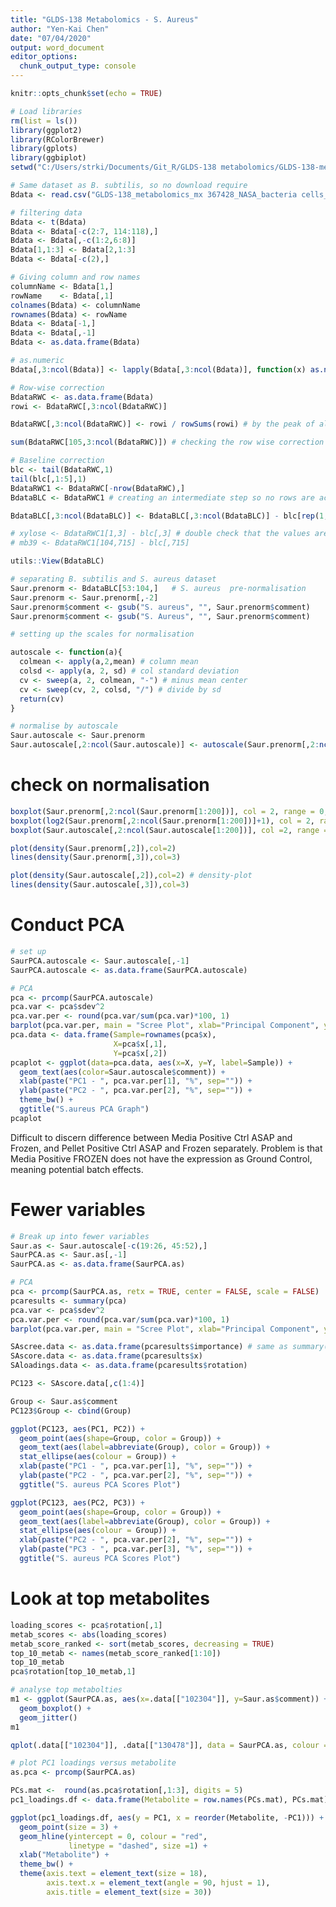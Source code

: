 ```yaml
---
title: "GLDS-138 Metabolomics - S. Aureus"
author: "Yen-Kai Chen"
date: "07/04/2020"
output: word_document
editor_options: 
  chunk_output_type: console
---
```


```r
knitr::opts_chunk$set(echo = TRUE)
```

```r
# Load libraries
rm(list = ls())
library(ggplot2)
library(RColorBrewer)
library(gplots)
library(ggbiplot)
setwd("C:/Users/strki/Documents/Git_R/GLDS-138 metabolomics/GLDS-138-metabolomics")

# Same dataset as B. subtilis, so no download require
Bdata <- read.csv("GLDS-138_metabolomics_mx 367428_NASA_bacteria cells_09-2017_submit.csv", stringsAsFactors = FALSE)

# filtering data
Bdata <- t(Bdata)
Bdata <- Bdata[-c(2:7, 114:118),]
Bdata <- Bdata[,-c(1:2,6:8)]
Bdata[1,1:3] <- Bdata[2,1:3]
Bdata <- Bdata[-c(2),]

# Giving column and row names
columnName <- Bdata[1,]
rowName    <- Bdata[,1]
colnames(Bdata) <- columnName
rownames(Bdata) <- rowName
Bdata <- Bdata[-1,]
Bdata <- Bdata[,-1]
Bdata <- as.data.frame(Bdata)

# as.numeric
Bdata[,3:ncol(Bdata)] <- lapply(Bdata[,3:ncol(Bdata)], function(x) as.numeric(as.character(x)))
```
```r
# Row-wise correction
BdataRWC <- as.data.frame(Bdata)
rowi <- BdataRWC[,3:ncol(BdataRWC)]

BdataRWC[,3:ncol(BdataRWC)] <- rowi / rowSums(rowi) # by the peak of all sums

sum(BdataRWC[105,3:ncol(BdataRWC)]) # checking the row wise correction worked well

# Baseline correction
blc <- tail(BdataRWC,1)
tail(blc[,1:5],1)
BdataRWC1 <- BdataRWC[-nrow(BdataRWC),]
BdataBLC <- BdataRWC1 # creating an intermediate step so no rows are accidentally deleted

BdataBLC[,3:ncol(BdataBLC)] <- BdataBLC[,3:ncol(BdataBLC)] - blc[rep(1,104),3:ncol(blc)]

# xylose <- BdataRWC1[1,3] - blc[,3] # double check that the values are correct
# mb39 <- BdataRWC1[104,715] - blc[,715]

utils::View(BdataBLC)

# separating B. subtilis and S. aureus dataset
Saur.prenorm <- BdataBLC[53:104,]   # S. aureus  pre-normalisation
Saur.prenorm <- Saur.prenorm[,-2]
Saur.prenorm$comment <- gsub("S. aureus", "", Saur.prenorm$comment)
Saur.prenorm$comment <- gsub("S. Aureus", "", Saur.prenorm$comment)

# setting up the scales for normalisation

autoscale <- function(a){
  colmean <- apply(a,2,mean) # column mean
  colsd <- apply(a, 2, sd) # col standard deviation
  cv <- sweep(a, 2, colmean, "-") # minus mean center
  cv <- sweep(cv, 2, colsd, "/") # divide by sd
  return(cv)
}

# normalise by autoscale
Saur.autoscale <- Saur.prenorm
Saur.autoscale[,2:ncol(Saur.autoscale)] <- autoscale(Saur.prenorm[,2:ncol(Saur.prenorm)])

```
# check on normalisation
```r
boxplot(Saur.prenorm[,2:ncol(Saur.prenorm[1:200])], col = 2, range = 0, las =2)
boxplot(log2(Saur.prenorm[,2:ncol(Saur.prenorm[1:200])]+1), col = 2, range = 0)
boxplot(Saur.autoscale[,2:ncol(Saur.autoscale[1:200])], col =2, range = 0, las = 2)

plot(density(Saur.prenorm[,2]),col=2)
lines(density(Saur.prenorm[,3]),col=3)

plot(density(Saur.autoscale[,2]),col=2) # density-plot
lines(density(Saur.autoscale[,3]),col=3)
```
# Conduct PCA 
```r
# set up
SaurPCA.autoscale <- Saur.autoscale[,-1]
SaurPCA.autoscale <- as.data.frame(SaurPCA.autoscale)

# PCA
pca <- prcomp(SaurPCA.autoscale)
pca.var <- pca$sdev^2
pca.var.per <- round(pca.var/sum(pca.var)*100, 1)
barplot(pca.var.per, main = "Scree Plot", xlab="Principal Component", ylab="Percent Variation")
pca.data <- data.frame(Sample=rownames(pca$x),
                       X=pca$x[,1],
                       Y=pca$x[,2])
pcaplot <- ggplot(data=pca.data, aes(x=X, y=Y, label=Sample)) +
  geom_text(aes(color=Saur.autoscale$comment)) +
  xlab(paste("PC1 - ", pca.var.per[1], "%", sep="")) +
  ylab(paste("PC2 - ", pca.var.per[2], "%", sep="")) +
  theme_bw() +
  ggtitle("S.aureus PCA Graph")
pcaplot
```
Difficult to discern difference between Media Positive Ctrl ASAP and Frozen, and Pellet Positive Ctrl ASAP and Frozen separately.
Problem is that Media Positive FROZEN does not have the expression as Ground Control, meaning potential batch effects.

# Fewer variables
```r
# Break up into fewer variables
Saur.as <- Saur.autoscale[-c(19:26, 45:52),]
SaurPCA.as <- Saur.as[,-1]
SaurPCA.as <- as.data.frame(SaurPCA.as)

# PCA
pca <- prcomp(SaurPCA.as, retx = TRUE, center = FALSE, scale = FALSE)
pcaresults <- summary(pca)
pca.var <- pca$sdev^2
pca.var.per <- round(pca.var/sum(pca.var)*100, 1)
barplot(pca.var.per, main = "Scree Plot", xlab="Principal Component", ylab="Percent Variation")

SAscree.data <- as.data.frame(pcaresults$importance) # same as summary(pca)
SAscore.data <- as.data.frame(pcaresults$x)
SAloadings.data <- as.data.frame(pcaresults$rotation)

PC123 <- SAscore.data[,c(1:4)]

Group <- Saur.as$comment
PC123$Group <- cbind(Group)

ggplot(PC123, aes(PC1, PC2)) +
  geom_point(aes(shape=Group, color = Group)) +
  geom_text(aes(label=abbreviate(Group), color = Group)) +
  stat_ellipse(aes(colour = Group)) + 
  xlab(paste("PC1 - ", pca.var.per[1], "%", sep="")) +
  ylab(paste("PC2 - ", pca.var.per[2], "%", sep="")) + 
  ggtitle("S. aureus PCA Scores Plot")

ggplot(PC123, aes(PC2, PC3)) +
  geom_point(aes(shape=Group, color = Group)) +
  geom_text(aes(label=abbreviate(Group), color = Group)) +
  stat_ellipse(aes(colour = Group)) + 
  xlab(paste("PC2 - ", pca.var.per[2], "%", sep="")) +
  ylab(paste("PC3 - ", pca.var.per[3], "%", sep="")) + 
  ggtitle("S. aureus PCA Scores Plot")
```

# Look at top metabolites
```r
loading_scores <- pca$rotation[,1]
metab_scores <- abs(loading_scores)
metab_score_ranked <- sort(metab_scores, decreasing = TRUE)
top_10_metab <- names(metab_score_ranked[1:10])
top_10_metab
pca$rotation[top_10_metab,1]

# analyse top metabolties
m1 <- ggplot(SaurPCA.as, aes(x=.data[["102304"]], y=Saur.as$comment)) +
  geom_boxplot() +
  geom_jitter()
m1

qplot(.data[["102304"]], .data[["130478"]], data = SaurPCA.as, colour = Saur.as$comment)

# plot PC1 loadings versus metabolite
as.pca <- prcomp(SaurPCA.as)

PCs.mat <-  round(as.pca$rotation[,1:3], digits = 5)
pc1_loadings.df <- data.frame(Metabolite = row.names(PCs.mat), PCs.mat)

ggplot(pc1_loadings.df, aes(y = PC1, x = reorder(Metabolite, -PC1))) +
  geom_point(size = 3) +
  geom_hline(yintercept = 0, colour = "red",
             linetype = "dashed", size =1) +
  xlab("Metabolite") +
  theme_bw() +
  theme(axis.text = element_text(size = 18),
        axis.text.x = element_text(angle = 90, hjust = 1),
        axis.title = element_text(size = 30))


```













